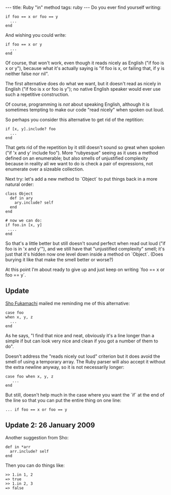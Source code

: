 ---
title: Ruby "in" method
tags: ruby
---
Do you ever find yourself writing:

<pre>if foo == x or foo == y
  ...
end</pre>

And wishing you could write:

<pre>if foo == x or y
  ...
end</pre>

Of course, that won't work, even though it reads nicely as English ("if foo is x or y"), because what it's actually saying is "if foo is x, or failing that, if y is neither false nor nil".

The first alternative does do what we want, but it doesn't read as nicely in English ("if foo is x or foo is y"); no native English speaker would ever use such a repetitive construction.

Of course, programming is ''not'' about speaking English, although it is sometimes tempting to make our code "read nicely" when spoken out loud.

So perhaps you consider this alternative to get rid of the reptition:

<pre>if [x, y].include? foo
  ...
end</pre>

That gets rid of the repetition by it still doesn't sound so great when spoken ("if 'x and y' include foo"). More "rubyesque" seeing as it uses a method defined on an enumerable; but also smells of unjustified complexity because in reality all we want to do is check a pair of expressions, not enumerate over a sizeable collection.

Next try: let's add a new method to `Object` to put things back in a more natural order:

<pre>class Object
  def in ary
    ary.include? self
  end
end

# now we can do:
if foo.in [x, y]
 ....
end</pre>

So that's a little better but still doesn't sound perfect when read out loud ("if foo is in 'x and y'"), and we still have that "unjustified complexity" smell; it's just that it's hidden now one level down inside a method on `Object`. (Does burying it like that make the smell better or worse?)

At this point I'm about ready to give up and just keep on writing `foo == x or foo == y`.

== Update ==

[[Sho Fukamachi]] mailed me reminding me of this alternative:

<pre>case foo
when x, y, z
  ...
end</pre>

As he says, "I find that nice and neat, obviously it's a line longer than a simple if but can look very nice and clean if you got a number of them to do".

Doesn't address the "reads nicely out loud" criterion but it does avoid the smell of using a temporary array. The Ruby parser will also accept it without the extra newline anyway, so it is not necessarily longer:

<pre>case foo when x, y, z
   ...
end</pre>

But still, doesn't help much in the case where you want the `if` at the end of the line so that you can put the entire thing on one line:

<pre>... if foo == x or foo == y</pre>

== Update 2: 26 January 2009 ==

Another suggestion from Sho:

<pre>def in *arr
  arr.include? self
end</pre>

Then you can do things like:

<pre>>> 1.in 1, 2
=> true
>> 1.in 2, 3
=> false</pre>

